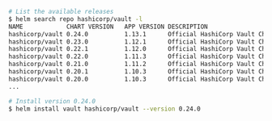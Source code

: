 ```sh
# List the available releases
$ helm search repo hashicorp/vault -l
NAME           	CHART VERSION	APP VERSION	DESCRIPTION
hashicorp/vault	0.24.0       	1.13.1     	Official HashiCorp Vault Chart
hashicorp/vault	0.23.0       	1.12.1     	Official HashiCorp Vault Chart
hashicorp/vault	0.22.1       	1.12.0     	Official HashiCorp Vault Chart
hashicorp/vault	0.22.0       	1.11.3     	Official HashiCorp Vault Chart
hashicorp/vault	0.21.0       	1.11.2     	Official HashiCorp Vault Chart
hashicorp/vault	0.20.1       	1.10.3     	Official HashiCorp Vault Chart
hashicorp/vault	0.20.0       	1.10.3     	Official HashiCorp Vault Chart
...

# Install version 0.24.0
$ helm install vault hashicorp/vault --version 0.24.0
```
